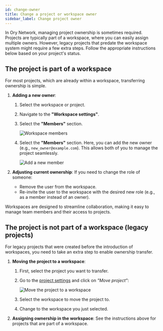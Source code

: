 ```yaml
---
id: change-owner
title: Change a project or workspace owner
sidebar_label: Change project owner
---
```


In Ory Network, managing project ownership is sometimes required. Projects are typically part of a workspace, where you can easily
assign multiple owners. However, legacy projects that predate the workspace system might require a few extra steps. Follow the
appropriate instructions below based on your project's status.

## The project is part of a workspace

For most projects, which are already within a workspace, transferring ownership is simple.

1. **Adding a new owner**:

   1. Select the workspace or project.
   2. Navigate to the **"Workspace settings"**.
   3. Select the **"Members"** section.

      ![Workspace members](./_static/workspace-settings-members-page.png)

   4. Select the **"Members"** section. Here, you can add the new owner (e.g., `new_owner@example.com`). This allows both of you
      to manage the project seamlessly.

      ![Add a new member](./_static/add-new-member.png)

2. **Adjusting current ownership**: If you need to change the role of someone:
   - Remove the user from the workspace.
   - Re-invite the user to the workspace with the desired new role (e.g., as a member instead of an owner).

Workspaces are designed to streamline collaboration, making it easy to manage team members and their access to projects.

## The project is not part of a workspace (legacy projects)

For legacy projects that were created before the introduction of workspaces, you need to take an extra step to enable ownership
transfer.

1. **Moving the project to a workspace**:

   1. First, select the project you want to transfer.
   2. Go to the [project settings](https://console.ory.sh/projects/7c256603-6750-4f22-8fc0-9430fc3fc747/settings) and click on
      _"Move project"_:

      ![Move the project to a workspace](./_static/move-project.png)

   3. Select the workspace to move the project to.
   4. Change to the workspace you just selected.

2. **Assigning ownership in the workspace**: See the instructions above for projects that are part of a workspace.
